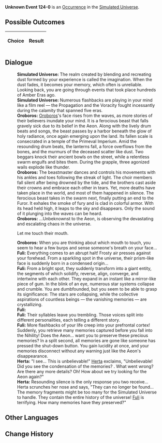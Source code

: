 {{Simulated Universe Event Infobox
|title         = Unknown Event 124-0
|image         = undefined.png
|type          =
|domains_su    = 
|domains_ext   = 
|domains_swarm = 
|domains_gng   = 
|requirements  =
|prev          = 
|next          = 
|indexRewards  =
|characters    = Herta;Fuli;Oroboros
}}
'''Unknown Event 124-0''' is an [[Simulated Universe/Occurrence|Occurrence]] in the [[Simulated Universe]].

==Possible Outcomes==
{| class="article-table"
!Choice
!Result

|}

<!--
==Gameplay Notes==

-->
==Dialogue==
{{Dialogue Start}}
:'''Simulated Universe:''' The realm created by blending and recreating dust formed by your experience is called the imagination. When the dust fades, it becomes your memory, which often is unreliable. Looking back, you are going through events that took place hundreds of Amber Eras ago.
:'''Simulated Universe:''' Numerous flashbacks are playing in your mind like a film reel &mdash; the Propagation and the Voracity fought incessantly during the calamity that spanned five eras.
:'''Oroboros:''' [[Oroboros]]'s face rises from the waves, as more stories of their believers inundate your mind. It is a ferocious beast that falls gravely sick due to its belief in the Aeon. Along with the lively drum beats and songs, the beast passes by a harbor beneath the glow of holy radiance, once again emerging upon the land. Its fallen scale is consecrated in a temple of the Primeval Imperium. Amid the resounding drum beats, the lanterns fall, a force overflows from the bones, and the murmurs of the deceased scatter like dust. Two beggars knock their ancient bowls on the street, while a relentless swarm engulfs and bites them. During the grapple, three agonized wails explode like thunder.
:'''Oroboros:''' The beastmaster dances and controls his movements with his ankles and toes following the streak of light. The choir members fall silent after being drowned by the tide, and the brothers cast aside their crowns and embrace each other in tears. Yet, more deaths have taken place in the world, and most of them happened in silence. The ferocious beast takes in the swarm next, finally putting an end to the Furor. It exhales the smoke of fury and is clad in colorful armor. With its head held high, it leaps to the sky and disappears. Only the sound of it plunging into the waves can be heard.
:'''Oroboros:''' ...Unbeknownst to the Aeon, {{Color|Keyword|Ena the Order}} is observing the devastating and escalating chaos in the universe.
:{{DIcon|Arrow}} Let me touch their mouth.
:'''Oroboros:''' When you are thinking about which mouth to touch, you seem to hear a few burps and sense someone's breath on your face...
:'''Fuli:''' Everything comes to an abrupt halt! Frosty air presses against your forehead. From a sparkling spot in the universe, their prism-like face is suddenly born in a condensed origin...
:'''Fuli:''' From a bright spot, they suddenly transform into a giant entity, the segments of which solidify, reverse, align, converge, and intertwine with each other. They expand in an instant like a mirror-like piece of gum. In the blink of an eye, numerous star systems collapse and crumble. You are dumbfounded, but you seem to be able to grasp its significance: The stars are collapsing, while the collective aspirations of countless beings &mdash; the vanishing memories &mdash; are crystallizing.
:'''Fuli:''' {{Color|Keyword|Songs, battles, ravenous hunger, elimination, interaction, wailing, genuineness, capturing, the Sand King, memories, back of the ocean, heirs, devouring, fighting, actors, the emptiness, reverse, old shadows, writing.}}
:'''Fuli:''' Their syllables leave you trembling. Those voices split into different personalities, each telling a different story.
:'''Fuli:''' More flashbacks of your life creep into your prefrontal cortex! Suddenly, you retrieve many memories captured before you fall into the Nihility! Does the Aeon... want you to preserve these precious memories? In a split second, all memories are gone like someone has pressed the shut-down button. You gain lucidity at once, and your memories disconnect without any warning just like the Aeon's disappearance.
:'''Herta:''' "I see... This is unbelievable!" [[Herta]] exclaims, "Unbelievable! Did you see the condensation of the memories? {{Color|Keyword|It's a shame that these memories do not belong to this period}}. What went wrong? Are there any more details? Oh! How about we try looking for the Aeon again?"
:'''Herta:''' Resounding silence is the only response you two receive... Herta scrunches her nose and says, "They can no longer be found... The memory fragments might be too many for the Simulated Universe to handle. They contain the entire history of the universe! [[Fuli]] is terrifying. How many memories have they preserved?"
{{Dialogue End}}

==Other Languages==
{{Other Languages
|en   = 
|zhs  = 
|zht  = 
|ja   = 
|ko   = 
|es   = 
|fr   = 
|ru   = 
|th   = 
|vi   = 
|de   = 
|id   = 
|pt   = 
}}

==Change History==
{{Change History|1.0}}

